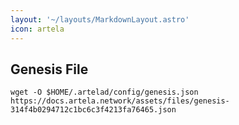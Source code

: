```yaml
---
layout: '~/layouts/MarkdownLayout.astro'
icon: artela
---
```

## Genesis File

```
wget -O $HOME/.artelad/config/genesis.json https://docs.artela.network/assets/files/genesis-314f4b0294712c1bc6c3f4213fa76465.json
```
